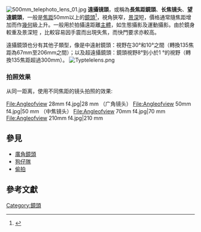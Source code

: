 {{refimprove|time=2020-11-24T12:00:00+08:00}}
[[File:500mm_telephoto_lens_01.jpg|thumb]]
'''遠攝镜頭'''，或稱為'''長焦距鏡頭'''、'''长焦镜头'''、'''望遠鏡頭'''，一般是[[焦距|焦距]]50mm以上的[[鏡頭|鏡頭]]<ref>{{Cite web|title=Telephoto Lens - 望遠鏡頭|url=http://terms.naer.edu.tw/detail/1310438/|work=terms.naer.edu.tw|accessdate=2019-03-26|archive-date=2019-08-12|archive-url=https://web.archive.org/web/20190812055628/http://terms.naer.edu.tw/detail/1310438/|dead-url=no}}</ref>，視角狹窄，[[景深|景深]]短，價格通常隨焦距增加而作[[幾何|幾何]]級上升。一般用於拍攝遠距離[[主體|主體]]，如生態攝影及運動攝影。由於鏡身較重及景深短 ，比較容易因手震而出現失焦，而快門要求亦較高。

遠攝鏡頭也分有其他子類型，像是中遠射鏡頭：視野在30°和10°之間（轉換135焦距為67mm至206mm之間）；以及超遠攝鏡頭：鏡頭視野8°到小於1 °的視野（轉換135焦距超過300mm）。
[[Image:Typtelelens.png|thumb]]

=== 拍照效果 ===
从同一距离，使用不同焦距的镜头拍照的效果:
<gallery>
File:Angleofview 28mm f4.jpg|28 mm （广角镜头）
File:Angleofview 50mm f4.jpg|50 mm （中焦镜头）
File:Angleofview 70mm f4.jpg|70 mm
File:Angleofview 210mm f4.jpg|210 mm
</gallery>

==參見==
* [[廣角鏡頭|廣角鏡頭]] 
* [[狗仔隊|狗仔隊]]
* [[偷拍|偷拍]]

== 參考文獻 ==
<references />{{photo-stub}}

{{Photography}}

[[Category:鏡頭|Category:鏡頭]]